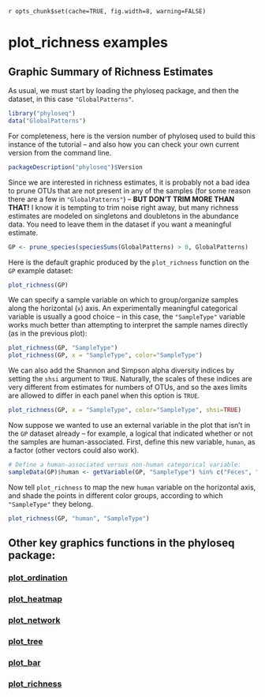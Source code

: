 `r opts_chunk$set(cache=TRUE, fig.width=8, warning=FALSE)`
<link href="http://kevinburke.bitbucket.org/markdowncss/markdown.css" rel="stylesheet"></link>

plot_richness examples
========================================================

## Graphic Summary of Richness Estimates

As usual, we must start by loading the phyloseq package, and then the dataset, in this case `"GlobalPatterns"`.

```r
library("phyloseq")
data("GlobalPatterns")
```

For completeness, here is the version number of phyloseq used to build this instance of the tutorial -- and also how you can check your own current version from the command line.

```r
packageDescription("phyloseq")$Version
```

Since we are interested in richness estimates, it is probably not a bad idea to prune OTUs that are not present in any of the samples (for some reason there are a few in `"GlobalPatterns"`) -- **BUT DON'T TRIM MORE THAN THAT!** I know it is tempting to trim noise right away, but many richness estimates are modeled on singletons and doubletons in the abundance data. You need to leave them in the dataset if you want a meaningful estimate.

```r
GP <- prune_species(speciesSums(GlobalPatterns) > 0, GlobalPatterns)
```

Here is the default graphic produced by the `plot_richness` function on the `GP` example dataset:

```r
plot_richness(GP)
```

We can specify a sample variable on which to group/organize samples along the horizontal (`x`) axis. An experimentally meaningful categorical variable is usually a good choice -- in this case, the `"SampleType"` variable works much better than attempting to interpret the sample names directly (as in the previous plot):

```r
plot_richness(GP, "SampleType")
plot_richness(GP, x = "SampleType", color="SampleType")
```
We can also add the Shannon and Simpson alpha diversity indices by setting the `shsi` argument to `TRUE`. Naturally, the scales of these indices are very different from estimates for numbers of OTUs, and so the axes limits are allowed to differ in each panel when this option is `TRUE`.
```r
plot_richness(GP, x = "SampleType", color="SampleType", shsi=TRUE)
```

Now suppose we wanted to use an external variable in the plot that isn't in the `GP` dataset already -- for example, a logical that indicated whether or not the samples are human-associated. First, define this new variable, `human`, as a factor (other vectors could also work).

```r
# Define a human-associated versus non-human categorical variable:
sampleData(GP)$human <- getVariable(GP, "SampleType") %in% c("Feces", "Mock", "Skin", "Tongue")
```

Now tell `plot_richness` to map the new `human` variable on the horizontal axis, and shade the points in different color groups, according to which `"SampleType"` they belong.

```r
plot_richness(GP, "human", "SampleType")
```
		
			

## Other key graphics functions in the phyloseq package:

### [plot_ordination](http://joey711.github.com/phyloseq/plot_ordination-examples)

### [plot_heatmap](http://joey711.github.com/phyloseq/plot_heatmap-examples)

### [plot_network](http://joey711.github.com/phyloseq/plot_network-examples)

### [plot_tree](http://joey711.github.com/phyloseq/plot_tree-examples)

### [plot_bar](http://joey711.github.com/phyloseq/plot_bar-examples)

### [plot_richness](http://joey711.github.com/phyloseq/plot_richness-examples)


